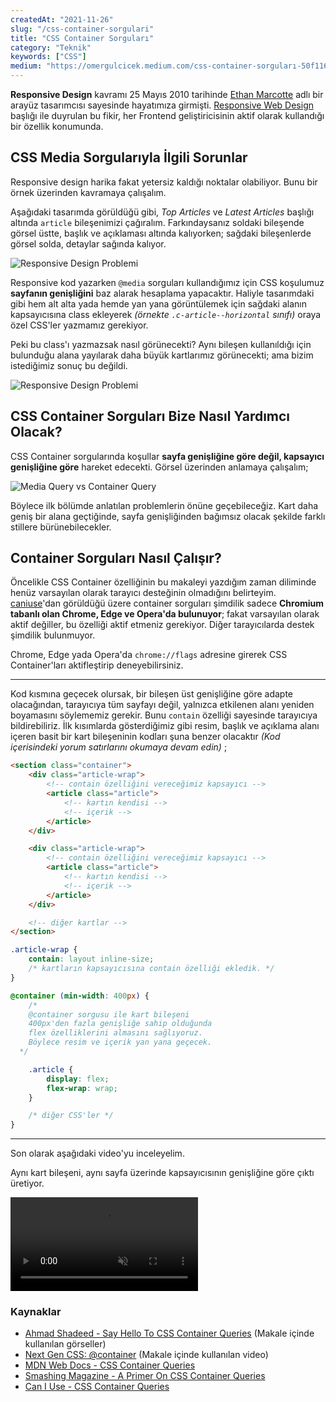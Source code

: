 ```yaml
---
createdAt: "2021-11-26"
slug: "/css-container-sorgulari"
title: "CSS Container Sorguları"
category: "Teknik"
keywords: ["CSS"]
medium: "https://omergulcicek.medium.com/css-container-sorguları-50f1163fb23d"
---
```


**Responsive Design** kavramı 25 Mayıs 2010 tarihinde <a href="https://ethanmarcotte.com/" target="_blank" rel="noreferrer noopener">Ethan Marcotte</a> adlı bir arayüz tasarımcısı sayesinde hayatımıza girmişti. <a href="https://alistapart.com/article/responsive-web-design/" target="_blank" rel="noreferrer noopener">Responsive Web Design</a> başlığı ile duyrulan bu fikir, her Frontend geliştiricisinin aktif olarak kullandığı bir özellik konumunda.

## CSS Media Sorgularıyla İlgili Sorunlar

Responsive design harika fakat yetersiz kaldığı noktalar olabiliyor. Bunu bir örnek üzerinden kavramaya çalışalım.

Aşağıdaki tasarımda görüldüğü gibi, _Top Articles_ ve _Latest Articles_ başlığı altında `article` bileşenimizi çağıralım. Farkındaysanız soldaki bileşende görsel üstte, başlık ve açıklaması altında kalıyorken; sağdaki bileşenlerde görsel solda, detaylar sağında kalıyor.

![Responsive Design Problemi](/img/blog/2021-11-26/responsive-problem-1.jpg)

Responsive kod yazarken `@media` sorguları kullandığımız için CSS koşulumuz **sayfanın genişliğini** baz alarak hesaplama yapacaktır. Haliyle tasarımdaki gibi hem alt alta yada hemde yan yana görüntülemek için sağdaki alanın kapsayıcısına class ekleyerek _(örnekte `.c-article--horizontal` sınıfı)_ oraya özel CSS'ler yazmamız gerekiyor.

Peki bu class'ı yazmazsak nasıl görünecekti? Aynı bileşen kullanıldığı için bulunduğu alana yayılarak daha büyük kartlarımız görünecekti; ama bizim istediğimiz sonuç bu değildi.

![Responsive Design Problemi](/img/blog/2021-11-26/responsive-problem-2.jpg)

## CSS Container Sorguları Bize Nasıl Yardımcı Olacak?

CSS Container sorgularında koşullar **sayfa genişliğine göre değil, kapsayıcı genişliğine göre** hareket edecekti. Görsel üzerinden anlamaya çalışalım;

![Media Query vs Container Query](/img/blog/2021-11-26/container-query.jpg)

Böylece ilk bölümde anlatılan problemlerin önüne geçebileceğiz. Kart daha geniş bir alana geçtiğinde, sayfa genişliğinden bağımsız olacak şekilde farklı stillere bürünebilecekler.

## Container Sorguları Nasıl Çalışır?

Öncelikle CSS Container özelliğinin bu makaleyi yazdığım zaman diliminde henüz varsayılan olarak tarayıcı desteğinin olmadığını belirteyim. <a href="https://caniuse.com/css-container-queries" target="_blank" rel="noreferrer noopener">caniuse</a>'dan görüldüğü üzere container sorguları şimdilik sadece **Chromium tabanlı olan Chrome, Edge ve Opera'da bulunuyor**; fakat varsayılan olarak aktif değiller, bu özelliği aktif etmeniz gerekiyor. Diğer tarayıcılarda destek şimdilik bulunmuyor.

Chrome, Edge yada Opera'da `chrome://flags` adresine girerek CSS Container'ları aktifleştirip deneyebilirsiniz.

---

Kod kısmına geçecek olursak, bir bileşen üst genişliğine göre adapte olacağından, tarayıcıya tüm sayfayı değil, yalnızca etkilenen alanı yeniden boyamasını söylememiz gerekir. Bunu `contain` özelliği sayesinde tarayıcıya bildirebiliriz. İlk kısımlarda gösterdiğimiz gibi resim, başlık ve açıklama alanı içeren basit bir kart bileşeninin kodları şuna benzer olacaktır _(Kod içerisindeki yorum satırlarını okumaya devam edin)_ ;

```html
<section class="container">
	<div class="article-wrap">
		<!-- contain özelliğini vereceğimiz kapsayıcı -->
		<article class="article">
			<!-- kartın kendisi -->
			<!-- içerik -->
		</article>
	</div>

	<div class="article-wrap">
		<!-- contain özelliğini vereceğimiz kapsayıcı -->
		<article class="article">
			<!-- kartın kendisi -->
			<!-- içerik -->
		</article>
	</div>

	<!-- diğer kartlar -->
</section>
```

```css
.article-wrap {
	contain: layout inline-size;
	/* kartların kapsayıcısına contain özelliği ekledik. */
}

@container (min-width: 400px) {
	/*
    @container sorgusu ile kart bileşeni
    400px'den fazla genişliğe sahip olduğunda
    flex özelliklerini almasını sağlıyoruz.
    Böylece resim ve içerik yan yana geçecek.
  */

	.article {
		display: flex;
		flex-wrap: wrap;
	}

	/* diğer CSS'ler */
}
```

---

Son olarak aşağıdaki video'yu inceleyelim.

Aynı kart bileşeni, aynı sayfa üzerinde kapsayıcısının genişliğine göre çıktı üretiyor.

<video autoplay controls loop muted src="https://css-tricks.com/wp-content/uploads/2021/04/Kapture-2021-03-24-at-12.04.23.mp4" playsinline></video>

### Kaynaklar

- <a href="https://ishadeed.com/article/say-hello-to-css-container-queries/" target="_blank" rel="noreferrer noopener">Ahmad Shadeed - Say Hello To CSS Container Queries</a> (Makale içinde kullanılan görseller)
- <a href="https://css-tricks.com/say-hello-to-css-container-queries/" target="_blank" rel="noreferrer noopener">Next Gen CSS: @container</a> (Makale içinde kullanılan video)
- <a href="https://developer.mozilla.org/en-US/docs/Web/CSS/CSS_Container_Queries" target="_blank" rel="noreferrer noopener">MDN Web Docs - CSS Container Queries</a>
- <a href="https://www.smashingmagazine.com/2021/05/complete-guide-css-container-queries/" target="_blank" rel="noreferrer noopener">Smashing Magazine - A Primer On CSS Container Queries</a>
- <a href="https://caniuse.com/css-container-queries" target="_blank" rel="noreferrer noopener">Can I Use - CSS Container Queries</a>
